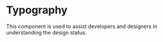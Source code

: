 
<Meta title="Design Tokens/Typography/Responsive font sizes" />

# Typography

This component is used to assist developers and designers in understanding the design status.

<ResponsiveFontSizes />
